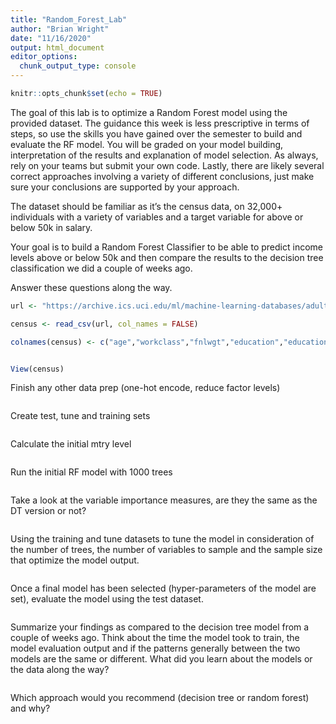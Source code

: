 ```yaml
---
title: "Random_Forest_Lab"
author: "Brian Wright"
date: "11/16/2020"
output: html_document
editor_options: 
  chunk_output_type: console
---
```


```r
knitr::opts_chunk$set(echo = TRUE)
```

The goal of this lab is to optimize a Random Forest model using the provided dataset.  The guidance this week is less prescriptive in terms of steps, so use the skills you have gained over the semester to build and evaluate the RF model. You will be graded on your model building, interpretation of the results and explanation of model selection. As always, rely on your teams but submit your own code. Lastly, there are likely several correct approaches involving a variety of different conclusions, just make sure your conclusions are supported by your approach.    

The dataset should be familiar as it's the census data, on 32,000+ individuals with a variety of variables and a target variable for above or below 50k in salary. 

Your goal is to build a Random Forest Classifier to be able to predict income levels above or below 50k and then compare the results to the decision tree classification we did a couple of weeks ago.

Answer these questions along the way. 

```r
url <- "https://archive.ics.uci.edu/ml/machine-learning-databases/adult/adult.data"

census <- read_csv(url, col_names = FALSE)

colnames(census) <- c("age","workclass","fnlwgt","education","education_num","marital_status","occupation","relationship","race","sex","capital_gain","capital_loss","hours_per_week","native_country","income")


View(census)

```


Finish any other data prep (one-hot encode, reduce factor levels)
```r

```

Create test, tune and training sets 
```r

```

Calculate the initial mtry level 
```r

```

Run the initial RF model with 1000 trees 
```r

```

Take a look at the variable importance measures, are they the same as the DT version or not? 
```r

```


Using the training and tune datasets to tune the model in consideration of the number of trees, the number of variables to sample and the sample size that optimize the model output. 
```r

```

Once a final model has been selected (hyper-parameters of the model are set), evaluate the model using the test dataset. 
```r

```

Summarize your findings as compared to the decision tree model from a couple of weeks ago. Think about the time the model took to train, the model evaluation output and if the patterns generally between the two models are the same or different. What did you learn about the models or the data along the way? 
```r

```

Which approach would you recommend (decision tree or random forest) and why?

